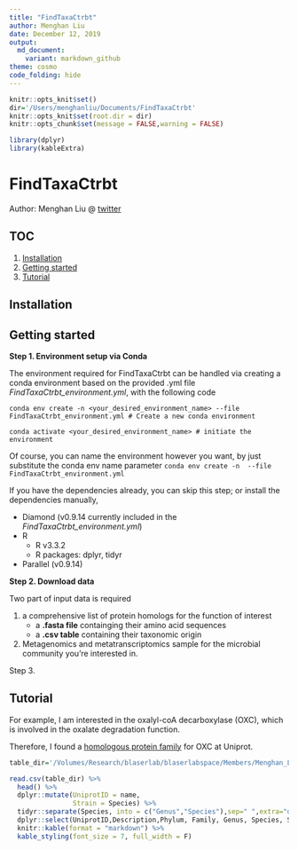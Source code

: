 ```yaml
---
title: "FindTaxaCtrbt"
author: Menghan Liu
date: December 12, 2019
output:
  md_document:
    variant: markdown_github
theme: cosmo
code_folding: hide
---
```



```r
knitr::opts_knit$set()
dir='/Users/menghanliu/Documents/FindTaxaCtrbt'
knitr::opts_knit$set(root.dir = dir)
knitr::opts_chunk$set(message = FALSE,warning = FALSE)
```

```r
library(dplyr)
library(kableExtra)
```

# FindTaxaCtrbt

Author: Menghan Liu  @ [twitter](https://twitter.com/menghan_liu) 


## TOC 

1. [Installation](#installation)
2. [Getting started](#get_start)
3. [Tutorial](#tutorial)


## Installation {#installation}

## Getting started

**Step 1. Environment setup via Conda**

The environment required for FindTaxaCtrbt can be handled via creating a conda environment based on the provided .yml file *FindTaxaCtrbt_environment.yml*, with the following code

```
conda env create -n <your_desired_environment_name> --file FindTaxaCtrbt_environment.yml # Create a new conda environment

conda activate <your_desired_environment_name> # initiate the environment
```

Of course, you can name the environment however you want, by just substitute the conda env name parameter `conda env create -n  --file FindTaxaCtrbt_environment.yml`


If you have the dependencies already, you can skip this step; or install the dependencies manually, 

- Diamond (v0.9.14 currently included in the *FindTaxaCtrbt_environment.yml*)
- R 
   *  R v3.3.2
   *  R packages: dplyr, tidyr
- Parallel (v0.9.14)
   
**Step 2. Download data**

Two part of input data is required 

1. a comprehensive list of protein homologs for the function of interest
   - a **.fasta file** containging their amino acid sequences  
   - a **.csv table** containing their taxonomic origin 
  
  

  
  
2. Metagenomics and metatranscriptomics sample for the microbial community you're interested in.


Step 3. 


## Tutorial {#tutorial}
For example, I am interested in the oxalyl-coA decarboxylase (OXC), which is involved in the oxalate degradation function.

Therefore, I found a [homologous protein family](http://www.ebi.ac.uk/interpro/entry/InterPro/IPR017660/) for OXC at Uniprot.



```r
table_dir='/Volumes/Research/blaserlab/blaserlabspace/Members/Menghan_Liu/ODE/human_metagenomics/0_data/ODE_tnaA_info.csv'

read.csv(table_dir) %>%
  head() %>%
  dplyr::mutate(UniprotID = name,
                Strain = Species) %>%
  tidyr::separate(Species, into = c("Genus","Species"),sep=" ",extra="drop") %>%
  dplyr::select(UniprotID,Description,Phylum, Family, Genus, Species, Strain) %>%
  knitr::kable(format = "markdown") %>%
  kable_styling(font_size = 7, full_width = F) 
```






